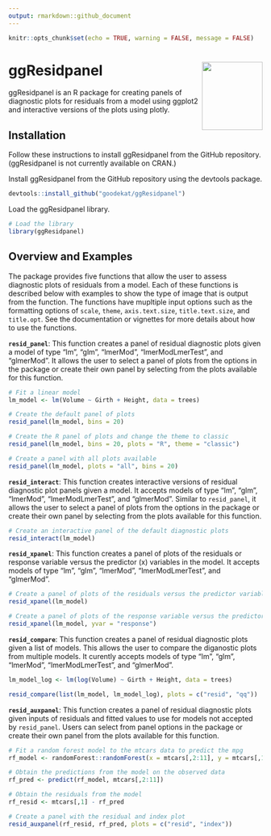 ```yaml
---
output: rmarkdown::github_document
---
```


```r
knitr::opts_chunk$set(echo = TRUE, warning = FALSE, message = FALSE)
```

# ggResidpanel <img align="right" width="120" height="135" src="./images/gg_resid_sticker4.png">

ggResidpanel is an R package for creating panels of diagnostic plots for residuals from a model using ggplot2 and interactive versions of the plots using plotly.

## Installation

Follow these instructions to install ggResidpanel from the GitHub repository. (ggResidpanel is not currently available on CRAN.)

Install ggResidpanel from the GitHub repository using the devtools package.

```r
devtools::install_github("goodekat/ggResidpanel")
```

Load the ggResidpanel library.

```r
# Load the library
library(ggResidpanel)
```

## Overview and Examples

The package provides five functions that allow the user to assess diagnostic plots of residuals from a model. Each of these functions is described below with examples to show the type of image that is output from the function. The functions have mupltiple input options such as the formatting options of `scale`, `theme`, `axis.text.size`, `title.text.size`, and `title.opt`. See the documentation or vignettes for more details about how to use the functions.

**`resid_panel`**: This function creates a panel of residual diagnostic plots given a model of type "lm", "glm", "lmerMod", "lmerModLmerTest", and "glmerMod". It allows the user to select a panel of plots from the options in the package or create their own panel by selecting from the plots available for this function.

```r
# Fit a linear model
lm_model <- lm(Volume ~ Girth + Height, data = trees)

# Create the default panel of plots
resid_panel(lm_model, bins = 20)

# Create the R panel of plots and change the theme to classic
resid_panel(lm_model, bins = 20, plots = "R", theme = "classic")

# Create a panel with all plots available
resid_panel(lm_model, plots = "all", bins = 20)
```

**`resid_interact`**: This function creates interactive versions of residual diagnostic plot panels given a model. It accepts models of type "lm", "glm", "lmerMod", "lmerModLmerTest", and "glmerMod". Similar to `resid_panel`, it allows the user to select a panel of plots from the options in the package or create their own panel by selecting from the plots available for this function.

```r
# Create an interactive panel of the default diagnostic plots
resid_interact(lm_model)
```

**`resid_xpanel`**: This function creates a panel of plots of the residuals or response variable versus the predictor (x) variables in the model. It accepts models of type "lm", "glm", "lmerMod", "lmerModLmerTest", and "glmerMod".

```r
# Create a panel of plots of the residuals versus the predictor variables
resid_xpanel(lm_model)

# Create a panel of plots of the response variable versus the predictor variables
resid_xpanel(lm_model, yvar = "response")
```

**`resid_compare`**: This function creates a panel of residual diagnostic plots given a list of models. This allows the user to compare the diganostic plots from multiple models. It curently accepts models of type "lm", "glm", "lmerMod", "lmerModLmerTest", and "glmerMod".

```r
lm_model_log <- lm(log(Volume) ~ Girth + Height, data = trees)

resid_compare(list(lm_model, lm_model_log), plots = c("resid", "qq"))
```

**`resid_auxpanel`**: This function creates a panel of residual diagnostic plots given inputs of residuals and fitted values to use for models not accepted by `resid_panel`. Users can select from panel options in the package or create their own panel from the plots available for this function.

```r
# Fit a random forest model to the mtcars data to predict the mpg
rf_model <- randomForest::randomForest(x = mtcars[,2:11], y = mtcars[,1])

# Obtain the predictions from the model on the observed data
rf_pred <- predict(rf_model, mtcars[,2:11])

# Obtain the residuals from the model
rf_resid <- mtcars[,1] - rf_pred

# Create a panel with the residual and index plot
resid_auxpanel(rf_resid, rf_pred, plots = c("resid", "index"))
```

